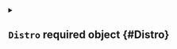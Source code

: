 


<details className="config-field" data-expandable="true">
<summary>

## `Distro` <span className="config-field-required" data-required="true">required</span> <span className="config-field-type">object</span> <span className="config-field-default"></span> <span className="config-field-enum"></span> {#Distro}



</summary>




<details className="config-field" data-expandable="true">
<summary>

### `k3s` <span className="config-field-required" data-required="true">required</span> <span className="config-field-type">object</span> <span className="config-field-default"></span> <span className="config-field-enum"></span> {#Distro-k3s}



</summary>




<details className="config-field" data-expandable="false" open>
<summary>

#### `enabled` <span className="config-field-required" data-required="false">required</span> <span className="config-field-type">boolean</span> <span className="config-field-default">true</span> <span className="config-field-enum"></span> {#Distro-k3s-enabled}



</summary>



</details>



<details className="config-field" data-expandable="false" open>
<summary>

#### `spec` <span className="config-field-required" data-required="true">required</span> <span className="config-field-type">object</span> <span className="config-field-default"></span> <span className="config-field-enum"></span> {#Distro-k3s-spec}



</summary>



</details>



<details className="config-field" data-expandable="false" open>
<summary>

#### `image` <span className="config-field-required" data-required="true">required</span> <span className="config-field-type">string</span> <span className="config-field-default"></span> <span className="config-field-enum"></span> {#Distro-k3s-image}



</summary>



</details>



<details className="config-field" data-expandable="false" open>
<summary>

#### `imagePullPolicy` <span className="config-field-required" data-required="true">required</span> <span className="config-field-type">string</span> <span className="config-field-default"></span> <span className="config-field-enum"></span> {#Distro-k3s-imagePullPolicy}



</summary>



</details>



<details className="config-field" data-expandable="false" open>
<summary>

#### `command` <span className="config-field-required" data-required="true">required</span> <span className="config-field-type">string[]</span> <span className="config-field-default"></span> <span className="config-field-enum"></span> {#Distro-k3s-command}



</summary>



</details>



<details className="config-field" data-expandable="false" open>
<summary>

#### `args` <span className="config-field-required" data-required="true">required</span> <span className="config-field-type">string[]</span> <span className="config-field-default"></span> <span className="config-field-enum"></span> {#Distro-k3s-args}



</summary>



</details>



<details className="config-field" data-expandable="false" open>
<summary>

#### `extraArgs` <span className="config-field-required" data-required="true">required</span> <span className="config-field-type">string[]</span> <span className="config-field-default"></span> <span className="config-field-enum"></span> {#Distro-k3s-extraArgs}



</summary>



</details>



<details className="config-field" data-expandable="false" open>
<summary>

#### `env` <span className="config-field-required" data-required="true">required</span> <span className="config-field-type">object[]</span> <span className="config-field-default"></span> <span className="config-field-enum"></span> {#Distro-k3s-env}



</summary>



</details>



<details className="config-field" data-expandable="false" open>
<summary>

#### `token` <span className="config-field-required" data-required="true">required</span> <span className="config-field-type">string</span> <span className="config-field-default"></span> <span className="config-field-enum"></span> {#Distro-k3s-token}



</summary>



</details>



<details className="config-field" data-expandable="true">
<summary>

#### `backingStore` <span className="config-field-required" data-required="true">required</span> <span className="config-field-type">object</span> <span className="config-field-default"></span> <span className="config-field-enum"></span> {#Distro-k3s-backingStore}



</summary>




<details className="config-field" data-expandable="true">
<summary>

##### `embeddedEtcd` <span className="config-field-required" data-required="true">required</span> <span className="config-field-type">object</span> <span className="config-field-default"></span> <span className="config-field-enum"></span> {#Distro-k3s-backingStore-embeddedEtcd}

Some docs here.

</summary>




<details className="config-field" data-expandable="false" open>
<summary>

##### `enabled` <span className="config-field-required" data-required="false">required</span> <span className="config-field-type">boolean</span> <span className="config-field-default">true</span> <span className="config-field-enum"></span> {#Distro-k3s-backingStore-embeddedEtcd-enabled}



</summary>



</details>



<details className="config-field" data-expandable="false" open>
<summary>

##### `migrateFromSqlite` <span className="config-field-required" data-required="false">required</span> <span className="config-field-type">boolean</span> <span className="config-field-default">true</span> <span className="config-field-enum"></span> {#Distro-k3s-backingStore-embeddedEtcd-migrateFromSqlite}



</summary>



</details>


</details>



<details className="config-field" data-expandable="true">
<summary>

##### `externalEtcd` <span className="config-field-required" data-required="true">required</span> <span className="config-field-type">object</span> <span className="config-field-default"></span> <span className="config-field-enum"></span> {#Distro-k3s-backingStore-externalEtcd}



</summary>




<details className="config-field" data-expandable="false" open>
<summary>

##### `enabled` <span className="config-field-required" data-required="false">required</span> <span className="config-field-type">boolean</span> <span className="config-field-default">true</span> <span className="config-field-enum"></span> {#Distro-k3s-backingStore-externalEtcd-enabled}



</summary>



</details>



<details className="config-field" data-expandable="false" open>
<summary>

##### `image` <span className="config-field-required" data-required="true">required</span> <span className="config-field-type">string</span> <span className="config-field-default"></span> <span className="config-field-enum"></span> {#Distro-k3s-backingStore-externalEtcd-image}



</summary>



</details>



<details className="config-field" data-expandable="false" open>
<summary>

##### `replicas` <span className="config-field-required" data-required="true">required</span> <span className="config-field-type">integer</span> <span className="config-field-default"></span> <span className="config-field-enum"></span> {#Distro-k3s-backingStore-externalEtcd-replicas}



</summary>



</details>



<details className="config-field" data-expandable="true">
<summary>

##### `security` <span className="config-field-required" data-required="true">required</span> <span className="config-field-type">object</span> <span className="config-field-default"></span> <span className="config-field-enum"></span> {#Distro-k3s-backingStore-externalEtcd-security}



</summary>




<details className="config-field" data-expandable="false" open>
<summary>

##### `podSecurityContext` <span className="config-field-required" data-required="true">required</span> <span className="config-field-type">object</span> <span className="config-field-default"></span> <span className="config-field-enum"></span> {#Distro-k3s-backingStore-externalEtcd-security-podSecurityContext}



</summary>



</details>



<details className="config-field" data-expandable="true">
<summary>

##### `containerSecurityContext` <span className="config-field-required" data-required="true">required</span> <span className="config-field-type">object</span> <span className="config-field-default"></span> <span className="config-field-enum"></span> {#Distro-k3s-backingStore-externalEtcd-security-containerSecurityContext}



</summary>




<details className="config-field" data-expandable="false" open>
<summary>

##### `allowPrivilegeEscalation` <span className="config-field-required" data-required="false">required</span> <span className="config-field-type">boolean</span> <span className="config-field-default">true</span> <span className="config-field-enum"></span> {#Distro-k3s-backingStore-externalEtcd-security-containerSecurityContext-allowPrivilegeEscalation}



</summary>



</details>



<details className="config-field" data-expandable="false" open>
<summary>

##### `capabilities` <span className="config-field-required" data-required="true">required</span> <span className="config-field-type">object</span> <span className="config-field-default"></span> <span className="config-field-enum"></span> {#Distro-k3s-backingStore-externalEtcd-security-containerSecurityContext-capabilities}



</summary>



</details>



<details className="config-field" data-expandable="false" open>
<summary>

##### `runAsUser` <span className="config-field-required" data-required="true">required</span> <span className="config-field-type">integer</span> <span className="config-field-default"></span> <span className="config-field-enum"></span> {#Distro-k3s-backingStore-externalEtcd-security-containerSecurityContext-runAsUser}



</summary>



</details>



<details className="config-field" data-expandable="false" open>
<summary>

##### `runAsGroup` <span className="config-field-required" data-required="true">required</span> <span className="config-field-type">integer</span> <span className="config-field-default"></span> <span className="config-field-enum"></span> {#Distro-k3s-backingStore-externalEtcd-security-containerSecurityContext-runAsGroup}



</summary>



</details>


</details>


</details>



<details className="config-field" data-expandable="true">
<summary>

##### `scheduling` <span className="config-field-required" data-required="true">required</span> <span className="config-field-type">object</span> <span className="config-field-default"></span> <span className="config-field-enum"></span> {#Distro-k3s-backingStore-externalEtcd-scheduling}



</summary>




<details className="config-field" data-expandable="false" open>
<summary>

##### `nodeSelector` <span className="config-field-required" data-required="true">required</span> <span className="config-field-type">object</span> <span className="config-field-default"></span> <span className="config-field-enum"></span> {#Distro-k3s-backingStore-externalEtcd-scheduling-nodeSelector}



</summary>



</details>



<details className="config-field" data-expandable="false" open>
<summary>

##### `affinity` <span className="config-field-required" data-required="true">required</span> <span className="config-field-type">object</span> <span className="config-field-default"></span> <span className="config-field-enum"></span> {#Distro-k3s-backingStore-externalEtcd-scheduling-affinity}



</summary>



</details>



<details className="config-field" data-expandable="false" open>
<summary>

##### `tolerations` <span className="config-field-required" data-required="true">required</span> <span className="config-field-type">object</span> <span className="config-field-default"></span> <span className="config-field-enum"></span> {#Distro-k3s-backingStore-externalEtcd-scheduling-tolerations}



</summary>



</details>



<details className="config-field" data-expandable="false" open>
<summary>

##### `priorityClassName` <span className="config-field-required" data-required="true">required</span> <span className="config-field-type">string</span> <span className="config-field-default"></span> <span className="config-field-enum"></span> {#Distro-k3s-backingStore-externalEtcd-scheduling-priorityClassName}



</summary>



</details>


</details>



<details className="config-field" data-expandable="true">
<summary>

##### `persistence` <span className="config-field-required" data-required="true">required</span> <span className="config-field-type">object</span> <span className="config-field-default"></span> <span className="config-field-enum"></span> {#Distro-k3s-backingStore-externalEtcd-persistence}



</summary>




<details className="config-field" data-expandable="false" open>
<summary>

##### `enabled` <span className="config-field-required" data-required="false">required</span> <span className="config-field-type">boolean</span> <span className="config-field-default">true</span> <span className="config-field-enum"></span> {#Distro-k3s-backingStore-externalEtcd-persistence-enabled}



</summary>



</details>



<details className="config-field" data-expandable="false" open>
<summary>

##### `retentionPolicy` <span className="config-field-required" data-required="true">required</span> <span className="config-field-type">string</span> <span className="config-field-default"></span> <span className="config-field-enum"></span> {#Distro-k3s-backingStore-externalEtcd-persistence-retentionPolicy}



</summary>



</details>



<details className="config-field" data-expandable="false" open>
<summary>

##### `size` <span className="config-field-required" data-required="true">required</span> <span className="config-field-type">string</span> <span className="config-field-default"></span> <span className="config-field-enum"></span> {#Distro-k3s-backingStore-externalEtcd-persistence-size}



</summary>



</details>



<details className="config-field" data-expandable="false" open>
<summary>

##### `storageClass` <span className="config-field-required" data-required="true">required</span> <span className="config-field-type">string</span> <span className="config-field-default"></span> <span className="config-field-enum"></span> {#Distro-k3s-backingStore-externalEtcd-persistence-storageClass}



</summary>



</details>



<details className="config-field" data-expandable="true">
<summary>

##### `addVolumeMounts` <span className="config-field-required" data-required="true">required</span> <span className="config-field-type">object[]</span> <span className="config-field-default"></span> <span className="config-field-enum"></span> {#Distro-k3s-backingStore-externalEtcd-persistence-addVolumeMounts}



</summary>




<details className="config-field" data-expandable="false" open>
<summary>

##### `name` <span className="config-field-required" data-required="true">required</span> <span className="config-field-type">string</span> <span className="config-field-default"></span> <span className="config-field-enum"></span> {#Distro-k3s-backingStore-externalEtcd-persistence-addVolumeMounts-name}

This must match the Name of a Volume.

</summary>



</details>



<details className="config-field" data-expandable="false" open>
<summary>

##### `readOnly` <span className="config-field-required" data-required="false">required</span> <span className="config-field-type">boolean</span> <span className="config-field-default">true</span> <span className="config-field-enum"></span> {#Distro-k3s-backingStore-externalEtcd-persistence-addVolumeMounts-readOnly}

Mounted read-only if true, read-write otherwise (false or unspecified).
Defaults to false.

</summary>



</details>



<details className="config-field" data-expandable="false" open>
<summary>

##### `mountPath` <span className="config-field-required" data-required="true">required</span> <span className="config-field-type">string</span> <span className="config-field-default"></span> <span className="config-field-enum"></span> {#Distro-k3s-backingStore-externalEtcd-persistence-addVolumeMounts-mountPath}

Path within the container at which the volume should be mounted.  Must
not contain ':'.

</summary>



</details>



<details className="config-field" data-expandable="false" open>
<summary>

##### `subPath` <span className="config-field-required" data-required="true">required</span> <span className="config-field-type">string</span> <span className="config-field-default"></span> <span className="config-field-enum"></span> {#Distro-k3s-backingStore-externalEtcd-persistence-addVolumeMounts-subPath}

Path within the volume from which the container's volume should be mounted.
Defaults to "" (volume's root).

</summary>



</details>



<details className="config-field" data-expandable="false" open>
<summary>

##### `mountPropagation` <span className="config-field-required" data-required="true">required</span> <span className="config-field-type">string</span> <span className="config-field-default"></span> <span className="config-field-enum"></span> {#Distro-k3s-backingStore-externalEtcd-persistence-addVolumeMounts-mountPropagation}

mountPropagation determines how mounts are propagated from the host
to container and the other way around.
When not set, MountPropagationNone is used.
This field is beta in 1.10.

</summary>



</details>



<details className="config-field" data-expandable="false" open>
<summary>

##### `subPathExpr` <span className="config-field-required" data-required="true">required</span> <span className="config-field-type">string</span> <span className="config-field-default"></span> <span className="config-field-enum"></span> {#Distro-k3s-backingStore-externalEtcd-persistence-addVolumeMounts-subPathExpr}

Expanded path within the volume from which the container's volume should be mounted.
Behaves similarly to SubPath but environment variable references $(VAR_NAME) are expanded using the container's environment.
Defaults to "" (volume's root).
SubPathExpr and SubPath are mutually exclusive.

</summary>



</details>


</details>



<details className="config-field" data-expandable="true">
<summary>

##### `overwriteVolumeMounts` <span className="config-field-required" data-required="true">required</span> <span className="config-field-type">object[]</span> <span className="config-field-default"></span> <span className="config-field-enum"></span> {#Distro-k3s-backingStore-externalEtcd-persistence-overwriteVolumeMounts}



</summary>




<details className="config-field" data-expandable="false" open>
<summary>

##### `name` <span className="config-field-required" data-required="true">required</span> <span className="config-field-type">string</span> <span className="config-field-default"></span> <span className="config-field-enum"></span> {#Distro-k3s-backingStore-externalEtcd-persistence-overwriteVolumeMounts-name}

This must match the Name of a Volume.

</summary>



</details>



<details className="config-field" data-expandable="false" open>
<summary>

##### `readOnly` <span className="config-field-required" data-required="false">required</span> <span className="config-field-type">boolean</span> <span className="config-field-default">true</span> <span className="config-field-enum"></span> {#Distro-k3s-backingStore-externalEtcd-persistence-overwriteVolumeMounts-readOnly}

Mounted read-only if true, read-write otherwise (false or unspecified).
Defaults to false.

</summary>



</details>



<details className="config-field" data-expandable="false" open>
<summary>

##### `mountPath` <span className="config-field-required" data-required="true">required</span> <span className="config-field-type">string</span> <span className="config-field-default"></span> <span className="config-field-enum"></span> {#Distro-k3s-backingStore-externalEtcd-persistence-overwriteVolumeMounts-mountPath}

Path within the container at which the volume should be mounted.  Must
not contain ':'.

</summary>



</details>



<details className="config-field" data-expandable="false" open>
<summary>

##### `subPath` <span className="config-field-required" data-required="true">required</span> <span className="config-field-type">string</span> <span className="config-field-default"></span> <span className="config-field-enum"></span> {#Distro-k3s-backingStore-externalEtcd-persistence-overwriteVolumeMounts-subPath}

Path within the volume from which the container's volume should be mounted.
Defaults to "" (volume's root).

</summary>



</details>



<details className="config-field" data-expandable="false" open>
<summary>

##### `mountPropagation` <span className="config-field-required" data-required="true">required</span> <span className="config-field-type">string</span> <span className="config-field-default"></span> <span className="config-field-enum"></span> {#Distro-k3s-backingStore-externalEtcd-persistence-overwriteVolumeMounts-mountPropagation}

mountPropagation determines how mounts are propagated from the host
to container and the other way around.
When not set, MountPropagationNone is used.
This field is beta in 1.10.

</summary>



</details>



<details className="config-field" data-expandable="false" open>
<summary>

##### `subPathExpr` <span className="config-field-required" data-required="true">required</span> <span className="config-field-type">string</span> <span className="config-field-default"></span> <span className="config-field-enum"></span> {#Distro-k3s-backingStore-externalEtcd-persistence-overwriteVolumeMounts-subPathExpr}

Expanded path within the volume from which the container's volume should be mounted.
Behaves similarly to SubPath but environment variable references $(VAR_NAME) are expanded using the container's environment.
Defaults to "" (volume's root).
SubPathExpr and SubPath are mutually exclusive.

</summary>



</details>


</details>


</details>



<details className="config-field" data-expandable="true">
<summary>

##### `metadata` <span className="config-field-required" data-required="true">required</span> <span className="config-field-type">object</span> <span className="config-field-default"></span> <span className="config-field-enum"></span> {#Distro-k3s-backingStore-externalEtcd-metadata}



</summary>




<details className="config-field" data-expandable="false" open>
<summary>

##### `labels` <span className="config-field-required" data-required="true">required</span> <span className="config-field-type">object</span> <span className="config-field-default"></span> <span className="config-field-enum"></span> {#Distro-k3s-backingStore-externalEtcd-metadata-labels}



</summary>



</details>



<details className="config-field" data-expandable="false" open>
<summary>

##### `annotations` <span className="config-field-required" data-required="true">required</span> <span className="config-field-type">object</span> <span className="config-field-default"></span> <span className="config-field-enum"></span> {#Distro-k3s-backingStore-externalEtcd-metadata-annotations}



</summary>



</details>



<details className="config-field" data-expandable="false" open>
<summary>

##### `podLabels` <span className="config-field-required" data-required="true">required</span> <span className="config-field-type">object</span> <span className="config-field-default"></span> <span className="config-field-enum"></span> {#Distro-k3s-backingStore-externalEtcd-metadata-podLabels}



</summary>



</details>



<details className="config-field" data-expandable="false" open>
<summary>

##### `podAnnotations` <span className="config-field-required" data-required="true">required</span> <span className="config-field-type">object</span> <span className="config-field-default"></span> <span className="config-field-enum"></span> {#Distro-k3s-backingStore-externalEtcd-metadata-podAnnotations}



</summary>



</details>


</details>


</details>


</details>


</details>



<details className="config-field" data-expandable="true">
<summary>

### `k8s` <span className="config-field-required" data-required="true">required</span> <span className="config-field-type">object</span> <span className="config-field-default"></span> <span className="config-field-enum"></span> {#Distro-k8s}



</summary>




<details className="config-field" data-expandable="false" open>
<summary>

#### `enabled` <span className="config-field-required" data-required="false">required</span> <span className="config-field-type">boolean</span> <span className="config-field-default">true</span> <span className="config-field-enum"></span> {#Distro-k8s-enabled}



</summary>



</details>



<details className="config-field" data-expandable="true">
<summary>

#### `apiServer` <span className="config-field-required" data-required="true">required</span> <span className="config-field-type">object</span> <span className="config-field-default"></span> <span className="config-field-enum"></span> {#Distro-k8s-apiServer}



</summary>




<details className="config-field" data-expandable="false" open>
<summary>

##### `spec` <span className="config-field-required" data-required="true">required</span> <span className="config-field-type">object</span> <span className="config-field-default"></span> <span className="config-field-enum"></span> {#Distro-k8s-apiServer-spec}



</summary>



</details>



<details className="config-field" data-expandable="false" open>
<summary>

##### `image` <span className="config-field-required" data-required="true">required</span> <span className="config-field-type">string</span> <span className="config-field-default"></span> <span className="config-field-enum"></span> {#Distro-k8s-apiServer-image}



</summary>



</details>



<details className="config-field" data-expandable="false" open>
<summary>

##### `imagePullPolicy` <span className="config-field-required" data-required="true">required</span> <span className="config-field-type">string</span> <span className="config-field-default"></span> <span className="config-field-enum"></span> {#Distro-k8s-apiServer-imagePullPolicy}



</summary>



</details>



<details className="config-field" data-expandable="false" open>
<summary>

##### `command` <span className="config-field-required" data-required="true">required</span> <span className="config-field-type">string[]</span> <span className="config-field-default"></span> <span className="config-field-enum"></span> {#Distro-k8s-apiServer-command}



</summary>



</details>



<details className="config-field" data-expandable="false" open>
<summary>

##### `args` <span className="config-field-required" data-required="true">required</span> <span className="config-field-type">string[]</span> <span className="config-field-default"></span> <span className="config-field-enum"></span> {#Distro-k8s-apiServer-args}



</summary>



</details>



<details className="config-field" data-expandable="false" open>
<summary>

##### `extraArgs` <span className="config-field-required" data-required="true">required</span> <span className="config-field-type">string[]</span> <span className="config-field-default"></span> <span className="config-field-enum"></span> {#Distro-k8s-apiServer-extraArgs}



</summary>



</details>



<details className="config-field" data-expandable="false" open>
<summary>

##### `env` <span className="config-field-required" data-required="true">required</span> <span className="config-field-type">object[]</span> <span className="config-field-default"></span> <span className="config-field-enum"></span> {#Distro-k8s-apiServer-env}



</summary>



</details>


</details>



<details className="config-field" data-expandable="true">
<summary>

#### `controllerManager` <span className="config-field-required" data-required="true">required</span> <span className="config-field-type">object</span> <span className="config-field-default"></span> <span className="config-field-enum"></span> {#Distro-k8s-controllerManager}



</summary>




<details className="config-field" data-expandable="false" open>
<summary>

##### `spec` <span className="config-field-required" data-required="true">required</span> <span className="config-field-type">object</span> <span className="config-field-default"></span> <span className="config-field-enum"></span> {#Distro-k8s-controllerManager-spec}



</summary>



</details>



<details className="config-field" data-expandable="false" open>
<summary>

##### `image` <span className="config-field-required" data-required="true">required</span> <span className="config-field-type">string</span> <span className="config-field-default"></span> <span className="config-field-enum"></span> {#Distro-k8s-controllerManager-image}



</summary>



</details>



<details className="config-field" data-expandable="false" open>
<summary>

##### `imagePullPolicy` <span className="config-field-required" data-required="true">required</span> <span className="config-field-type">string</span> <span className="config-field-default"></span> <span className="config-field-enum"></span> {#Distro-k8s-controllerManager-imagePullPolicy}



</summary>



</details>



<details className="config-field" data-expandable="false" open>
<summary>

##### `command` <span className="config-field-required" data-required="true">required</span> <span className="config-field-type">string[]</span> <span className="config-field-default"></span> <span className="config-field-enum"></span> {#Distro-k8s-controllerManager-command}



</summary>



</details>



<details className="config-field" data-expandable="false" open>
<summary>

##### `args` <span className="config-field-required" data-required="true">required</span> <span className="config-field-type">string[]</span> <span className="config-field-default"></span> <span className="config-field-enum"></span> {#Distro-k8s-controllerManager-args}



</summary>



</details>



<details className="config-field" data-expandable="false" open>
<summary>

##### `extraArgs` <span className="config-field-required" data-required="true">required</span> <span className="config-field-type">string[]</span> <span className="config-field-default"></span> <span className="config-field-enum"></span> {#Distro-k8s-controllerManager-extraArgs}



</summary>



</details>



<details className="config-field" data-expandable="false" open>
<summary>

##### `env` <span className="config-field-required" data-required="true">required</span> <span className="config-field-type">object[]</span> <span className="config-field-default"></span> <span className="config-field-enum"></span> {#Distro-k8s-controllerManager-env}



</summary>



</details>


</details>



<details className="config-field" data-expandable="true">
<summary>

#### `scheduler` <span className="config-field-required" data-required="true">required</span> <span className="config-field-type">object</span> <span className="config-field-default"></span> <span className="config-field-enum"></span> {#Distro-k8s-scheduler}



</summary>




<details className="config-field" data-expandable="false" open>
<summary>

##### `spec` <span className="config-field-required" data-required="true">required</span> <span className="config-field-type">object</span> <span className="config-field-default"></span> <span className="config-field-enum"></span> {#Distro-k8s-scheduler-spec}



</summary>



</details>



<details className="config-field" data-expandable="false" open>
<summary>

##### `image` <span className="config-field-required" data-required="true">required</span> <span className="config-field-type">string</span> <span className="config-field-default"></span> <span className="config-field-enum"></span> {#Distro-k8s-scheduler-image}



</summary>



</details>



<details className="config-field" data-expandable="false" open>
<summary>

##### `imagePullPolicy` <span className="config-field-required" data-required="true">required</span> <span className="config-field-type">string</span> <span className="config-field-default"></span> <span className="config-field-enum"></span> {#Distro-k8s-scheduler-imagePullPolicy}



</summary>



</details>



<details className="config-field" data-expandable="false" open>
<summary>

##### `command` <span className="config-field-required" data-required="true">required</span> <span className="config-field-type">string[]</span> <span className="config-field-default"></span> <span className="config-field-enum"></span> {#Distro-k8s-scheduler-command}



</summary>



</details>



<details className="config-field" data-expandable="false" open>
<summary>

##### `args` <span className="config-field-required" data-required="true">required</span> <span className="config-field-type">string[]</span> <span className="config-field-default"></span> <span className="config-field-enum"></span> {#Distro-k8s-scheduler-args}



</summary>



</details>



<details className="config-field" data-expandable="false" open>
<summary>

##### `extraArgs` <span className="config-field-required" data-required="true">required</span> <span className="config-field-type">string[]</span> <span className="config-field-default"></span> <span className="config-field-enum"></span> {#Distro-k8s-scheduler-extraArgs}



</summary>



</details>



<details className="config-field" data-expandable="false" open>
<summary>

##### `env` <span className="config-field-required" data-required="true">required</span> <span className="config-field-type">object[]</span> <span className="config-field-default"></span> <span className="config-field-enum"></span> {#Distro-k8s-scheduler-env}



</summary>



</details>


</details>



<details className="config-field" data-expandable="true">
<summary>

#### `backingStore` <span className="config-field-required" data-required="true">required</span> <span className="config-field-type">object</span> <span className="config-field-default"></span> <span className="config-field-enum"></span> {#Distro-k8s-backingStore}



</summary>




<details className="config-field" data-expandable="true">
<summary>

##### `embeddedEtcd` <span className="config-field-required" data-required="true">required</span> <span className="config-field-type">object</span> <span className="config-field-default"></span> <span className="config-field-enum"></span> {#Distro-k8s-backingStore-embeddedEtcd}

Some docs here.

</summary>




<details className="config-field" data-expandable="false" open>
<summary>

##### `enabled` <span className="config-field-required" data-required="false">required</span> <span className="config-field-type">boolean</span> <span className="config-field-default">true</span> <span className="config-field-enum"></span> {#Distro-k8s-backingStore-embeddedEtcd-enabled}



</summary>



</details>



<details className="config-field" data-expandable="false" open>
<summary>

##### `migrateFromSqlite` <span className="config-field-required" data-required="false">required</span> <span className="config-field-type">boolean</span> <span className="config-field-default">true</span> <span className="config-field-enum"></span> {#Distro-k8s-backingStore-embeddedEtcd-migrateFromSqlite}



</summary>



</details>


</details>



<details className="config-field" data-expandable="true">
<summary>

##### `externalEtcd` <span className="config-field-required" data-required="true">required</span> <span className="config-field-type">object</span> <span className="config-field-default"></span> <span className="config-field-enum"></span> {#Distro-k8s-backingStore-externalEtcd}



</summary>




<details className="config-field" data-expandable="false" open>
<summary>

##### `enabled` <span className="config-field-required" data-required="false">required</span> <span className="config-field-type">boolean</span> <span className="config-field-default">true</span> <span className="config-field-enum"></span> {#Distro-k8s-backingStore-externalEtcd-enabled}



</summary>



</details>



<details className="config-field" data-expandable="false" open>
<summary>

##### `image` <span className="config-field-required" data-required="true">required</span> <span className="config-field-type">string</span> <span className="config-field-default"></span> <span className="config-field-enum"></span> {#Distro-k8s-backingStore-externalEtcd-image}



</summary>



</details>



<details className="config-field" data-expandable="false" open>
<summary>

##### `replicas` <span className="config-field-required" data-required="true">required</span> <span className="config-field-type">integer</span> <span className="config-field-default"></span> <span className="config-field-enum"></span> {#Distro-k8s-backingStore-externalEtcd-replicas}



</summary>



</details>



<details className="config-field" data-expandable="true">
<summary>

##### `security` <span className="config-field-required" data-required="true">required</span> <span className="config-field-type">object</span> <span className="config-field-default"></span> <span className="config-field-enum"></span> {#Distro-k8s-backingStore-externalEtcd-security}



</summary>




<details className="config-field" data-expandable="false" open>
<summary>

##### `podSecurityContext` <span className="config-field-required" data-required="true">required</span> <span className="config-field-type">object</span> <span className="config-field-default"></span> <span className="config-field-enum"></span> {#Distro-k8s-backingStore-externalEtcd-security-podSecurityContext}



</summary>



</details>



<details className="config-field" data-expandable="true">
<summary>

##### `containerSecurityContext` <span className="config-field-required" data-required="true">required</span> <span className="config-field-type">object</span> <span className="config-field-default"></span> <span className="config-field-enum"></span> {#Distro-k8s-backingStore-externalEtcd-security-containerSecurityContext}



</summary>




<details className="config-field" data-expandable="false" open>
<summary>

##### `allowPrivilegeEscalation` <span className="config-field-required" data-required="false">required</span> <span className="config-field-type">boolean</span> <span className="config-field-default">true</span> <span className="config-field-enum"></span> {#Distro-k8s-backingStore-externalEtcd-security-containerSecurityContext-allowPrivilegeEscalation}



</summary>



</details>



<details className="config-field" data-expandable="false" open>
<summary>

##### `capabilities` <span className="config-field-required" data-required="true">required</span> <span className="config-field-type">object</span> <span className="config-field-default"></span> <span className="config-field-enum"></span> {#Distro-k8s-backingStore-externalEtcd-security-containerSecurityContext-capabilities}



</summary>



</details>



<details className="config-field" data-expandable="false" open>
<summary>

##### `runAsUser` <span className="config-field-required" data-required="true">required</span> <span className="config-field-type">integer</span> <span className="config-field-default"></span> <span className="config-field-enum"></span> {#Distro-k8s-backingStore-externalEtcd-security-containerSecurityContext-runAsUser}



</summary>



</details>



<details className="config-field" data-expandable="false" open>
<summary>

##### `runAsGroup` <span className="config-field-required" data-required="true">required</span> <span className="config-field-type">integer</span> <span className="config-field-default"></span> <span className="config-field-enum"></span> {#Distro-k8s-backingStore-externalEtcd-security-containerSecurityContext-runAsGroup}



</summary>



</details>


</details>


</details>



<details className="config-field" data-expandable="true">
<summary>

##### `scheduling` <span className="config-field-required" data-required="true">required</span> <span className="config-field-type">object</span> <span className="config-field-default"></span> <span className="config-field-enum"></span> {#Distro-k8s-backingStore-externalEtcd-scheduling}



</summary>




<details className="config-field" data-expandable="false" open>
<summary>

##### `nodeSelector` <span className="config-field-required" data-required="true">required</span> <span className="config-field-type">object</span> <span className="config-field-default"></span> <span className="config-field-enum"></span> {#Distro-k8s-backingStore-externalEtcd-scheduling-nodeSelector}



</summary>



</details>



<details className="config-field" data-expandable="false" open>
<summary>

##### `affinity` <span className="config-field-required" data-required="true">required</span> <span className="config-field-type">object</span> <span className="config-field-default"></span> <span className="config-field-enum"></span> {#Distro-k8s-backingStore-externalEtcd-scheduling-affinity}



</summary>



</details>



<details className="config-field" data-expandable="false" open>
<summary>

##### `tolerations` <span className="config-field-required" data-required="true">required</span> <span className="config-field-type">object</span> <span className="config-field-default"></span> <span className="config-field-enum"></span> {#Distro-k8s-backingStore-externalEtcd-scheduling-tolerations}



</summary>



</details>



<details className="config-field" data-expandable="false" open>
<summary>

##### `priorityClassName` <span className="config-field-required" data-required="true">required</span> <span className="config-field-type">string</span> <span className="config-field-default"></span> <span className="config-field-enum"></span> {#Distro-k8s-backingStore-externalEtcd-scheduling-priorityClassName}



</summary>



</details>


</details>



<details className="config-field" data-expandable="true">
<summary>

##### `persistence` <span className="config-field-required" data-required="true">required</span> <span className="config-field-type">object</span> <span className="config-field-default"></span> <span className="config-field-enum"></span> {#Distro-k8s-backingStore-externalEtcd-persistence}



</summary>




<details className="config-field" data-expandable="false" open>
<summary>

##### `enabled` <span className="config-field-required" data-required="false">required</span> <span className="config-field-type">boolean</span> <span className="config-field-default">true</span> <span className="config-field-enum"></span> {#Distro-k8s-backingStore-externalEtcd-persistence-enabled}



</summary>



</details>



<details className="config-field" data-expandable="false" open>
<summary>

##### `retentionPolicy` <span className="config-field-required" data-required="true">required</span> <span className="config-field-type">string</span> <span className="config-field-default"></span> <span className="config-field-enum"></span> {#Distro-k8s-backingStore-externalEtcd-persistence-retentionPolicy}



</summary>



</details>



<details className="config-field" data-expandable="false" open>
<summary>

##### `size` <span className="config-field-required" data-required="true">required</span> <span className="config-field-type">string</span> <span className="config-field-default"></span> <span className="config-field-enum"></span> {#Distro-k8s-backingStore-externalEtcd-persistence-size}



</summary>



</details>



<details className="config-field" data-expandable="false" open>
<summary>

##### `storageClass` <span className="config-field-required" data-required="true">required</span> <span className="config-field-type">string</span> <span className="config-field-default"></span> <span className="config-field-enum"></span> {#Distro-k8s-backingStore-externalEtcd-persistence-storageClass}



</summary>



</details>



<details className="config-field" data-expandable="true">
<summary>

##### `addVolumeMounts` <span className="config-field-required" data-required="true">required</span> <span className="config-field-type">object[]</span> <span className="config-field-default"></span> <span className="config-field-enum"></span> {#Distro-k8s-backingStore-externalEtcd-persistence-addVolumeMounts}



</summary>




<details className="config-field" data-expandable="false" open>
<summary>

##### `name` <span className="config-field-required" data-required="true">required</span> <span className="config-field-type">string</span> <span className="config-field-default"></span> <span className="config-field-enum"></span> {#Distro-k8s-backingStore-externalEtcd-persistence-addVolumeMounts-name}

This must match the Name of a Volume.

</summary>



</details>



<details className="config-field" data-expandable="false" open>
<summary>

##### `readOnly` <span className="config-field-required" data-required="false">required</span> <span className="config-field-type">boolean</span> <span className="config-field-default">true</span> <span className="config-field-enum"></span> {#Distro-k8s-backingStore-externalEtcd-persistence-addVolumeMounts-readOnly}

Mounted read-only if true, read-write otherwise (false or unspecified).
Defaults to false.

</summary>



</details>



<details className="config-field" data-expandable="false" open>
<summary>

##### `mountPath` <span className="config-field-required" data-required="true">required</span> <span className="config-field-type">string</span> <span className="config-field-default"></span> <span className="config-field-enum"></span> {#Distro-k8s-backingStore-externalEtcd-persistence-addVolumeMounts-mountPath}

Path within the container at which the volume should be mounted.  Must
not contain ':'.

</summary>



</details>



<details className="config-field" data-expandable="false" open>
<summary>

##### `subPath` <span className="config-field-required" data-required="true">required</span> <span className="config-field-type">string</span> <span className="config-field-default"></span> <span className="config-field-enum"></span> {#Distro-k8s-backingStore-externalEtcd-persistence-addVolumeMounts-subPath}

Path within the volume from which the container's volume should be mounted.
Defaults to "" (volume's root).

</summary>



</details>



<details className="config-field" data-expandable="false" open>
<summary>

##### `mountPropagation` <span className="config-field-required" data-required="true">required</span> <span className="config-field-type">string</span> <span className="config-field-default"></span> <span className="config-field-enum"></span> {#Distro-k8s-backingStore-externalEtcd-persistence-addVolumeMounts-mountPropagation}

mountPropagation determines how mounts are propagated from the host
to container and the other way around.
When not set, MountPropagationNone is used.
This field is beta in 1.10.

</summary>



</details>



<details className="config-field" data-expandable="false" open>
<summary>

##### `subPathExpr` <span className="config-field-required" data-required="true">required</span> <span className="config-field-type">string</span> <span className="config-field-default"></span> <span className="config-field-enum"></span> {#Distro-k8s-backingStore-externalEtcd-persistence-addVolumeMounts-subPathExpr}

Expanded path within the volume from which the container's volume should be mounted.
Behaves similarly to SubPath but environment variable references $(VAR_NAME) are expanded using the container's environment.
Defaults to "" (volume's root).
SubPathExpr and SubPath are mutually exclusive.

</summary>



</details>


</details>



<details className="config-field" data-expandable="true">
<summary>

##### `overwriteVolumeMounts` <span className="config-field-required" data-required="true">required</span> <span className="config-field-type">object[]</span> <span className="config-field-default"></span> <span className="config-field-enum"></span> {#Distro-k8s-backingStore-externalEtcd-persistence-overwriteVolumeMounts}



</summary>




<details className="config-field" data-expandable="false" open>
<summary>

##### `name` <span className="config-field-required" data-required="true">required</span> <span className="config-field-type">string</span> <span className="config-field-default"></span> <span className="config-field-enum"></span> {#Distro-k8s-backingStore-externalEtcd-persistence-overwriteVolumeMounts-name}

This must match the Name of a Volume.

</summary>



</details>



<details className="config-field" data-expandable="false" open>
<summary>

##### `readOnly` <span className="config-field-required" data-required="false">required</span> <span className="config-field-type">boolean</span> <span className="config-field-default">true</span> <span className="config-field-enum"></span> {#Distro-k8s-backingStore-externalEtcd-persistence-overwriteVolumeMounts-readOnly}

Mounted read-only if true, read-write otherwise (false or unspecified).
Defaults to false.

</summary>



</details>



<details className="config-field" data-expandable="false" open>
<summary>

##### `mountPath` <span className="config-field-required" data-required="true">required</span> <span className="config-field-type">string</span> <span className="config-field-default"></span> <span className="config-field-enum"></span> {#Distro-k8s-backingStore-externalEtcd-persistence-overwriteVolumeMounts-mountPath}

Path within the container at which the volume should be mounted.  Must
not contain ':'.

</summary>



</details>



<details className="config-field" data-expandable="false" open>
<summary>

##### `subPath` <span className="config-field-required" data-required="true">required</span> <span className="config-field-type">string</span> <span className="config-field-default"></span> <span className="config-field-enum"></span> {#Distro-k8s-backingStore-externalEtcd-persistence-overwriteVolumeMounts-subPath}

Path within the volume from which the container's volume should be mounted.
Defaults to "" (volume's root).

</summary>



</details>



<details className="config-field" data-expandable="false" open>
<summary>

##### `mountPropagation` <span className="config-field-required" data-required="true">required</span> <span className="config-field-type">string</span> <span className="config-field-default"></span> <span className="config-field-enum"></span> {#Distro-k8s-backingStore-externalEtcd-persistence-overwriteVolumeMounts-mountPropagation}

mountPropagation determines how mounts are propagated from the host
to container and the other way around.
When not set, MountPropagationNone is used.
This field is beta in 1.10.

</summary>



</details>



<details className="config-field" data-expandable="false" open>
<summary>

##### `subPathExpr` <span className="config-field-required" data-required="true">required</span> <span className="config-field-type">string</span> <span className="config-field-default"></span> <span className="config-field-enum"></span> {#Distro-k8s-backingStore-externalEtcd-persistence-overwriteVolumeMounts-subPathExpr}

Expanded path within the volume from which the container's volume should be mounted.
Behaves similarly to SubPath but environment variable references $(VAR_NAME) are expanded using the container's environment.
Defaults to "" (volume's root).
SubPathExpr and SubPath are mutually exclusive.

</summary>



</details>


</details>


</details>



<details className="config-field" data-expandable="true">
<summary>

##### `metadata` <span className="config-field-required" data-required="true">required</span> <span className="config-field-type">object</span> <span className="config-field-default"></span> <span className="config-field-enum"></span> {#Distro-k8s-backingStore-externalEtcd-metadata}



</summary>




<details className="config-field" data-expandable="false" open>
<summary>

##### `labels` <span className="config-field-required" data-required="true">required</span> <span className="config-field-type">object</span> <span className="config-field-default"></span> <span className="config-field-enum"></span> {#Distro-k8s-backingStore-externalEtcd-metadata-labels}



</summary>



</details>



<details className="config-field" data-expandable="false" open>
<summary>

##### `annotations` <span className="config-field-required" data-required="true">required</span> <span className="config-field-type">object</span> <span className="config-field-default"></span> <span className="config-field-enum"></span> {#Distro-k8s-backingStore-externalEtcd-metadata-annotations}



</summary>



</details>



<details className="config-field" data-expandable="false" open>
<summary>

##### `podLabels` <span className="config-field-required" data-required="true">required</span> <span className="config-field-type">object</span> <span className="config-field-default"></span> <span className="config-field-enum"></span> {#Distro-k8s-backingStore-externalEtcd-metadata-podLabels}



</summary>



</details>



<details className="config-field" data-expandable="false" open>
<summary>

##### `podAnnotations` <span className="config-field-required" data-required="true">required</span> <span className="config-field-type">object</span> <span className="config-field-default"></span> <span className="config-field-enum"></span> {#Distro-k8s-backingStore-externalEtcd-metadata-podAnnotations}



</summary>



</details>


</details>


</details>


</details>


</details>



<details className="config-field" data-expandable="true">
<summary>

### `k0s` <span className="config-field-required" data-required="true">required</span> <span className="config-field-type">object</span> <span className="config-field-default"></span> <span className="config-field-enum"></span> {#Distro-k0s}



</summary>




<details className="config-field" data-expandable="false" open>
<summary>

#### `enabled` <span className="config-field-required" data-required="false">required</span> <span className="config-field-type">boolean</span> <span className="config-field-default">true</span> <span className="config-field-enum"></span> {#Distro-k0s-enabled}



</summary>



</details>



<details className="config-field" data-expandable="true">
<summary>

#### `backingStore` <span className="config-field-required" data-required="true">required</span> <span className="config-field-type">object</span> <span className="config-field-default"></span> <span className="config-field-enum"></span> {#Distro-k0s-backingStore}



</summary>




<details className="config-field" data-expandable="true">
<summary>

##### `embeddedEtcd` <span className="config-field-required" data-required="true">required</span> <span className="config-field-type">object</span> <span className="config-field-default"></span> <span className="config-field-enum"></span> {#Distro-k0s-backingStore-embeddedEtcd}

Some docs here.

</summary>




<details className="config-field" data-expandable="false" open>
<summary>

##### `enabled` <span className="config-field-required" data-required="false">required</span> <span className="config-field-type">boolean</span> <span className="config-field-default">true</span> <span className="config-field-enum"></span> {#Distro-k0s-backingStore-embeddedEtcd-enabled}



</summary>



</details>



<details className="config-field" data-expandable="false" open>
<summary>

##### `migrateFromSqlite` <span className="config-field-required" data-required="false">required</span> <span className="config-field-type">boolean</span> <span className="config-field-default">true</span> <span className="config-field-enum"></span> {#Distro-k0s-backingStore-embeddedEtcd-migrateFromSqlite}



</summary>



</details>


</details>



<details className="config-field" data-expandable="true">
<summary>

##### `externalEtcd` <span className="config-field-required" data-required="true">required</span> <span className="config-field-type">object</span> <span className="config-field-default"></span> <span className="config-field-enum"></span> {#Distro-k0s-backingStore-externalEtcd}



</summary>




<details className="config-field" data-expandable="false" open>
<summary>

##### `enabled` <span className="config-field-required" data-required="false">required</span> <span className="config-field-type">boolean</span> <span className="config-field-default">true</span> <span className="config-field-enum"></span> {#Distro-k0s-backingStore-externalEtcd-enabled}



</summary>



</details>



<details className="config-field" data-expandable="false" open>
<summary>

##### `image` <span className="config-field-required" data-required="true">required</span> <span className="config-field-type">string</span> <span className="config-field-default"></span> <span className="config-field-enum"></span> {#Distro-k0s-backingStore-externalEtcd-image}



</summary>



</details>



<details className="config-field" data-expandable="false" open>
<summary>

##### `replicas` <span className="config-field-required" data-required="true">required</span> <span className="config-field-type">integer</span> <span className="config-field-default"></span> <span className="config-field-enum"></span> {#Distro-k0s-backingStore-externalEtcd-replicas}



</summary>



</details>



<details className="config-field" data-expandable="true">
<summary>

##### `security` <span className="config-field-required" data-required="true">required</span> <span className="config-field-type">object</span> <span className="config-field-default"></span> <span className="config-field-enum"></span> {#Distro-k0s-backingStore-externalEtcd-security}



</summary>




<details className="config-field" data-expandable="false" open>
<summary>

##### `podSecurityContext` <span className="config-field-required" data-required="true">required</span> <span className="config-field-type">object</span> <span className="config-field-default"></span> <span className="config-field-enum"></span> {#Distro-k0s-backingStore-externalEtcd-security-podSecurityContext}



</summary>



</details>



<details className="config-field" data-expandable="true">
<summary>

##### `containerSecurityContext` <span className="config-field-required" data-required="true">required</span> <span className="config-field-type">object</span> <span className="config-field-default"></span> <span className="config-field-enum"></span> {#Distro-k0s-backingStore-externalEtcd-security-containerSecurityContext}



</summary>




<details className="config-field" data-expandable="false" open>
<summary>

##### `allowPrivilegeEscalation` <span className="config-field-required" data-required="false">required</span> <span className="config-field-type">boolean</span> <span className="config-field-default">true</span> <span className="config-field-enum"></span> {#Distro-k0s-backingStore-externalEtcd-security-containerSecurityContext-allowPrivilegeEscalation}



</summary>



</details>



<details className="config-field" data-expandable="false" open>
<summary>

##### `capabilities` <span className="config-field-required" data-required="true">required</span> <span className="config-field-type">object</span> <span className="config-field-default"></span> <span className="config-field-enum"></span> {#Distro-k0s-backingStore-externalEtcd-security-containerSecurityContext-capabilities}



</summary>



</details>



<details className="config-field" data-expandable="false" open>
<summary>

##### `runAsUser` <span className="config-field-required" data-required="true">required</span> <span className="config-field-type">integer</span> <span className="config-field-default"></span> <span className="config-field-enum"></span> {#Distro-k0s-backingStore-externalEtcd-security-containerSecurityContext-runAsUser}



</summary>



</details>



<details className="config-field" data-expandable="false" open>
<summary>

##### `runAsGroup` <span className="config-field-required" data-required="true">required</span> <span className="config-field-type">integer</span> <span className="config-field-default"></span> <span className="config-field-enum"></span> {#Distro-k0s-backingStore-externalEtcd-security-containerSecurityContext-runAsGroup}



</summary>



</details>


</details>


</details>



<details className="config-field" data-expandable="true">
<summary>

##### `scheduling` <span className="config-field-required" data-required="true">required</span> <span className="config-field-type">object</span> <span className="config-field-default"></span> <span className="config-field-enum"></span> {#Distro-k0s-backingStore-externalEtcd-scheduling}



</summary>




<details className="config-field" data-expandable="false" open>
<summary>

##### `nodeSelector` <span className="config-field-required" data-required="true">required</span> <span className="config-field-type">object</span> <span className="config-field-default"></span> <span className="config-field-enum"></span> {#Distro-k0s-backingStore-externalEtcd-scheduling-nodeSelector}



</summary>



</details>



<details className="config-field" data-expandable="false" open>
<summary>

##### `affinity` <span className="config-field-required" data-required="true">required</span> <span className="config-field-type">object</span> <span className="config-field-default"></span> <span className="config-field-enum"></span> {#Distro-k0s-backingStore-externalEtcd-scheduling-affinity}



</summary>



</details>



<details className="config-field" data-expandable="false" open>
<summary>

##### `tolerations` <span className="config-field-required" data-required="true">required</span> <span className="config-field-type">object</span> <span className="config-field-default"></span> <span className="config-field-enum"></span> {#Distro-k0s-backingStore-externalEtcd-scheduling-tolerations}



</summary>



</details>



<details className="config-field" data-expandable="false" open>
<summary>

##### `priorityClassName` <span className="config-field-required" data-required="true">required</span> <span className="config-field-type">string</span> <span className="config-field-default"></span> <span className="config-field-enum"></span> {#Distro-k0s-backingStore-externalEtcd-scheduling-priorityClassName}



</summary>



</details>


</details>



<details className="config-field" data-expandable="true">
<summary>

##### `persistence` <span className="config-field-required" data-required="true">required</span> <span className="config-field-type">object</span> <span className="config-field-default"></span> <span className="config-field-enum"></span> {#Distro-k0s-backingStore-externalEtcd-persistence}



</summary>




<details className="config-field" data-expandable="false" open>
<summary>

##### `enabled` <span className="config-field-required" data-required="false">required</span> <span className="config-field-type">boolean</span> <span className="config-field-default">true</span> <span className="config-field-enum"></span> {#Distro-k0s-backingStore-externalEtcd-persistence-enabled}



</summary>



</details>



<details className="config-field" data-expandable="false" open>
<summary>

##### `retentionPolicy` <span className="config-field-required" data-required="true">required</span> <span className="config-field-type">string</span> <span className="config-field-default"></span> <span className="config-field-enum"></span> {#Distro-k0s-backingStore-externalEtcd-persistence-retentionPolicy}



</summary>



</details>



<details className="config-field" data-expandable="false" open>
<summary>

##### `size` <span className="config-field-required" data-required="true">required</span> <span className="config-field-type">string</span> <span className="config-field-default"></span> <span className="config-field-enum"></span> {#Distro-k0s-backingStore-externalEtcd-persistence-size}



</summary>



</details>



<details className="config-field" data-expandable="false" open>
<summary>

##### `storageClass` <span className="config-field-required" data-required="true">required</span> <span className="config-field-type">string</span> <span className="config-field-default"></span> <span className="config-field-enum"></span> {#Distro-k0s-backingStore-externalEtcd-persistence-storageClass}



</summary>



</details>



<details className="config-field" data-expandable="true">
<summary>

##### `addVolumeMounts` <span className="config-field-required" data-required="true">required</span> <span className="config-field-type">object[]</span> <span className="config-field-default"></span> <span className="config-field-enum"></span> {#Distro-k0s-backingStore-externalEtcd-persistence-addVolumeMounts}



</summary>




<details className="config-field" data-expandable="false" open>
<summary>

##### `name` <span className="config-field-required" data-required="true">required</span> <span className="config-field-type">string</span> <span className="config-field-default"></span> <span className="config-field-enum"></span> {#Distro-k0s-backingStore-externalEtcd-persistence-addVolumeMounts-name}

This must match the Name of a Volume.

</summary>



</details>



<details className="config-field" data-expandable="false" open>
<summary>

##### `readOnly` <span className="config-field-required" data-required="false">required</span> <span className="config-field-type">boolean</span> <span className="config-field-default">true</span> <span className="config-field-enum"></span> {#Distro-k0s-backingStore-externalEtcd-persistence-addVolumeMounts-readOnly}

Mounted read-only if true, read-write otherwise (false or unspecified).
Defaults to false.

</summary>



</details>



<details className="config-field" data-expandable="false" open>
<summary>

##### `mountPath` <span className="config-field-required" data-required="true">required</span> <span className="config-field-type">string</span> <span className="config-field-default"></span> <span className="config-field-enum"></span> {#Distro-k0s-backingStore-externalEtcd-persistence-addVolumeMounts-mountPath}

Path within the container at which the volume should be mounted.  Must
not contain ':'.

</summary>



</details>



<details className="config-field" data-expandable="false" open>
<summary>

##### `subPath` <span className="config-field-required" data-required="true">required</span> <span className="config-field-type">string</span> <span className="config-field-default"></span> <span className="config-field-enum"></span> {#Distro-k0s-backingStore-externalEtcd-persistence-addVolumeMounts-subPath}

Path within the volume from which the container's volume should be mounted.
Defaults to "" (volume's root).

</summary>



</details>



<details className="config-field" data-expandable="false" open>
<summary>

##### `mountPropagation` <span className="config-field-required" data-required="true">required</span> <span className="config-field-type">string</span> <span className="config-field-default"></span> <span className="config-field-enum"></span> {#Distro-k0s-backingStore-externalEtcd-persistence-addVolumeMounts-mountPropagation}

mountPropagation determines how mounts are propagated from the host
to container and the other way around.
When not set, MountPropagationNone is used.
This field is beta in 1.10.

</summary>



</details>



<details className="config-field" data-expandable="false" open>
<summary>

##### `subPathExpr` <span className="config-field-required" data-required="true">required</span> <span className="config-field-type">string</span> <span className="config-field-default"></span> <span className="config-field-enum"></span> {#Distro-k0s-backingStore-externalEtcd-persistence-addVolumeMounts-subPathExpr}

Expanded path within the volume from which the container's volume should be mounted.
Behaves similarly to SubPath but environment variable references $(VAR_NAME) are expanded using the container's environment.
Defaults to "" (volume's root).
SubPathExpr and SubPath are mutually exclusive.

</summary>



</details>


</details>



<details className="config-field" data-expandable="true">
<summary>

##### `overwriteVolumeMounts` <span className="config-field-required" data-required="true">required</span> <span className="config-field-type">object[]</span> <span className="config-field-default"></span> <span className="config-field-enum"></span> {#Distro-k0s-backingStore-externalEtcd-persistence-overwriteVolumeMounts}



</summary>




<details className="config-field" data-expandable="false" open>
<summary>

##### `name` <span className="config-field-required" data-required="true">required</span> <span className="config-field-type">string</span> <span className="config-field-default"></span> <span className="config-field-enum"></span> {#Distro-k0s-backingStore-externalEtcd-persistence-overwriteVolumeMounts-name}

This must match the Name of a Volume.

</summary>



</details>



<details className="config-field" data-expandable="false" open>
<summary>

##### `readOnly` <span className="config-field-required" data-required="false">required</span> <span className="config-field-type">boolean</span> <span className="config-field-default">true</span> <span className="config-field-enum"></span> {#Distro-k0s-backingStore-externalEtcd-persistence-overwriteVolumeMounts-readOnly}

Mounted read-only if true, read-write otherwise (false or unspecified).
Defaults to false.

</summary>



</details>



<details className="config-field" data-expandable="false" open>
<summary>

##### `mountPath` <span className="config-field-required" data-required="true">required</span> <span className="config-field-type">string</span> <span className="config-field-default"></span> <span className="config-field-enum"></span> {#Distro-k0s-backingStore-externalEtcd-persistence-overwriteVolumeMounts-mountPath}

Path within the container at which the volume should be mounted.  Must
not contain ':'.

</summary>



</details>



<details className="config-field" data-expandable="false" open>
<summary>

##### `subPath` <span className="config-field-required" data-required="true">required</span> <span className="config-field-type">string</span> <span className="config-field-default"></span> <span className="config-field-enum"></span> {#Distro-k0s-backingStore-externalEtcd-persistence-overwriteVolumeMounts-subPath}

Path within the volume from which the container's volume should be mounted.
Defaults to "" (volume's root).

</summary>



</details>



<details className="config-field" data-expandable="false" open>
<summary>

##### `mountPropagation` <span className="config-field-required" data-required="true">required</span> <span className="config-field-type">string</span> <span className="config-field-default"></span> <span className="config-field-enum"></span> {#Distro-k0s-backingStore-externalEtcd-persistence-overwriteVolumeMounts-mountPropagation}

mountPropagation determines how mounts are propagated from the host
to container and the other way around.
When not set, MountPropagationNone is used.
This field is beta in 1.10.

</summary>



</details>



<details className="config-field" data-expandable="false" open>
<summary>

##### `subPathExpr` <span className="config-field-required" data-required="true">required</span> <span className="config-field-type">string</span> <span className="config-field-default"></span> <span className="config-field-enum"></span> {#Distro-k0s-backingStore-externalEtcd-persistence-overwriteVolumeMounts-subPathExpr}

Expanded path within the volume from which the container's volume should be mounted.
Behaves similarly to SubPath but environment variable references $(VAR_NAME) are expanded using the container's environment.
Defaults to "" (volume's root).
SubPathExpr and SubPath are mutually exclusive.

</summary>



</details>


</details>


</details>



<details className="config-field" data-expandable="true">
<summary>

##### `metadata` <span className="config-field-required" data-required="true">required</span> <span className="config-field-type">object</span> <span className="config-field-default"></span> <span className="config-field-enum"></span> {#Distro-k0s-backingStore-externalEtcd-metadata}



</summary>




<details className="config-field" data-expandable="false" open>
<summary>

##### `labels` <span className="config-field-required" data-required="true">required</span> <span className="config-field-type">object</span> <span className="config-field-default"></span> <span className="config-field-enum"></span> {#Distro-k0s-backingStore-externalEtcd-metadata-labels}



</summary>



</details>



<details className="config-field" data-expandable="false" open>
<summary>

##### `annotations` <span className="config-field-required" data-required="true">required</span> <span className="config-field-type">object</span> <span className="config-field-default"></span> <span className="config-field-enum"></span> {#Distro-k0s-backingStore-externalEtcd-metadata-annotations}



</summary>



</details>



<details className="config-field" data-expandable="false" open>
<summary>

##### `podLabels` <span className="config-field-required" data-required="true">required</span> <span className="config-field-type">object</span> <span className="config-field-default"></span> <span className="config-field-enum"></span> {#Distro-k0s-backingStore-externalEtcd-metadata-podLabels}



</summary>



</details>



<details className="config-field" data-expandable="false" open>
<summary>

##### `podAnnotations` <span className="config-field-required" data-required="true">required</span> <span className="config-field-type">object</span> <span className="config-field-default"></span> <span className="config-field-enum"></span> {#Distro-k0s-backingStore-externalEtcd-metadata-podAnnotations}



</summary>



</details>


</details>


</details>


</details>


</details>



<details className="config-field" data-expandable="true">
<summary>

### `advanced` <span className="config-field-required" data-required="true">required</span> <span className="config-field-type">object</span> <span className="config-field-default"></span> <span className="config-field-enum"></span> {#Distro-advanced}



</summary>




<details className="config-field" data-expandable="true">
<summary>

#### `paths` <span className="config-field-required" data-required="true">required</span> <span className="config-field-type">object</span> <span className="config-field-default"></span> <span className="config-field-enum"></span> {#Distro-advanced-paths}



</summary>




<details className="config-field" data-expandable="false" open>
<summary>

##### `kubeConfig` <span className="config-field-required" data-required="true">required</span> <span className="config-field-type">string</span> <span className="config-field-default"></span> <span className="config-field-enum"></span> {#Distro-advanced-paths-kubeConfig}



</summary>



</details>



<details className="config-field" data-expandable="false" open>
<summary>

##### `serverCAKey` <span className="config-field-required" data-required="true">required</span> <span className="config-field-type">string</span> <span className="config-field-default"></span> <span className="config-field-enum"></span> {#Distro-advanced-paths-serverCAKey}



</summary>



</details>



<details className="config-field" data-expandable="false" open>
<summary>

##### `serverCACert` <span className="config-field-required" data-required="true">required</span> <span className="config-field-type">string</span> <span className="config-field-default"></span> <span className="config-field-enum"></span> {#Distro-advanced-paths-serverCACert}



</summary>



</details>



<details className="config-field" data-expandable="false" open>
<summary>

##### `clientCACert` <span className="config-field-required" data-required="true">required</span> <span className="config-field-type">string</span> <span className="config-field-default"></span> <span className="config-field-enum"></span> {#Distro-advanced-paths-clientCACert}



</summary>



</details>



<details className="config-field" data-expandable="false" open>
<summary>

##### `requestHeaderCACert` <span className="config-field-required" data-required="true">required</span> <span className="config-field-type">string</span> <span className="config-field-default"></span> <span className="config-field-enum"></span> {#Distro-advanced-paths-requestHeaderCACert}



</summary>



</details>


</details>


</details>


</details>
